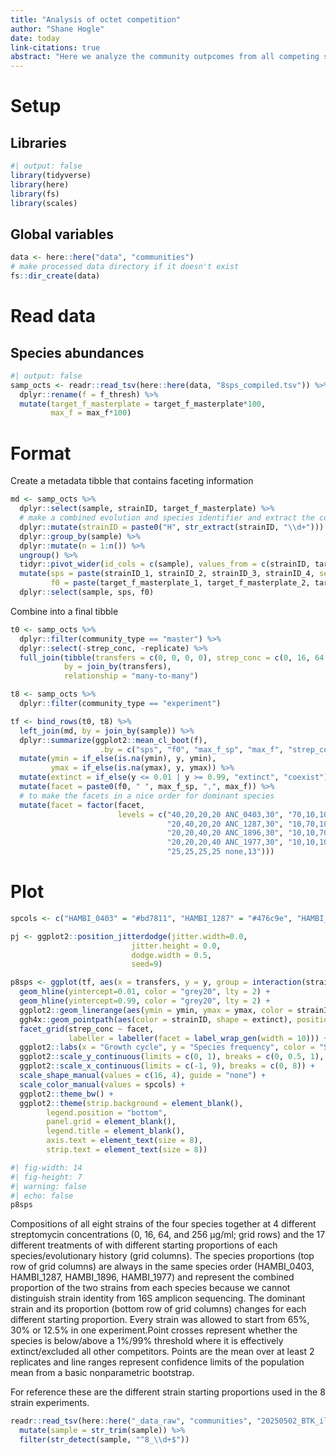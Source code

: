 ```yaml
---
title: "Analysis of octet competition"
author: "Shane Hogle"
date: today
link-citations: true
abstract: "Here we analyze the community outpcomes from all competing strains with each strain started at different density."
---
```


# Setup

## Libraries

```r
#| output: false
library(tidyverse)
library(here)
library(fs)
library(scales)
```

## Global variables

```r
data <- here::here("data", "communities")
# make processed data directory if it doesn't exist
fs::dir_create(data)
```

# Read data

## Species abundances

```r
#| output: false
samp_octs <- readr::read_tsv(here::here(data, "8sps_compiled.tsv")) %>% 
  dplyr::rename(f = f_thresh) %>% 
  mutate(target_f_masterplate = target_f_masterplate*100, 
         max_f = max_f*100)
```

# Format

Create a metadata tibble that contains faceting information

```r
md <- samp_octs %>% 
  dplyr::select(sample, strainID, target_f_masterplate) %>% 
  # make a combined evolution and species identifier and extract the community ID
  dplyr::mutate(strainID = paste0("H", str_extract(strainID, "\\d+"))) %>% 
  dplyr::group_by(sample) %>% 
  dplyr::mutate(n = 1:n()) %>% 
  ungroup() %>% 
  tidyr::pivot_wider(id_cols = c(sample), values_from = c(strainID, target_f_masterplate), names_from = n) %>% 
  mutate(sps = paste(strainID_1, strainID_2, strainID_3, strainID_4, sep = "-"),
         f0 = paste(target_f_masterplate_1, target_f_masterplate_2, target_f_masterplate_3, target_f_masterplate_4, sep = ",")) %>% 
  dplyr::select(sample, sps, f0)
```

Combine into a final tibble

```r
t0 <- samp_octs %>% 
  dplyr::filter(community_type == "master") %>% 
  dplyr::select(-strep_conc, -replicate) %>% 
  full_join(tibble(transfers = c(0, 0, 0, 0), strep_conc = c(0, 16, 64, 256)),
            by = join_by(transfers),
            relationship = "many-to-many")

t8 <- samp_octs %>% 
  dplyr::filter(community_type == "experiment")

tf <- bind_rows(t0, t8) %>% 
  left_join(md, by = join_by(sample)) %>% 
  dplyr::summarize(ggplot2::mean_cl_boot(f),
                    .by = c("sps", "f0", "max_f_sp", "max_f", "strep_conc", "transfers", "strainID")) %>% 
  mutate(ymin = if_else(is.na(ymin), y, ymin),
         ymax = if_else(is.na(ymax), y, ymax)) %>% 
  mutate(extinct = if_else(y <= 0.01 | y >= 0.99, "extinct", "coexist")) %>% 
  mutate(facet = paste0(f0, " ", max_f_sp, ",", max_f)) %>% 
  # to make the facets in a nice order for dominant species
  mutate(facet = factor(facet, 
                        levels = c("40,20,20,20 ANC_0403,30", "70,10,10,10 ANC_0403,65", "40,20,20,20 EVO_0403,30", "70,10,10,10 EVO_0403,65", 
                                   "20,40,20,20 ANC_1287,30", "10,70,10,10 ANC_1287,65", "20,40,20,20 EVO_1287,30", "10,70,10,10 EVO_1287,65",
                                   "20,20,40,20 ANC_1896,30", "10,10,70,10 ANC_1896,65", "20,20,40,20 EVO_1896,30", "10,10,70,10 EVO_1896,65", 
                                   "20,20,20,40 ANC_1977,30", "10,10,10,70 ANC_1977,65", "20,20,20,40 EVO_1977,30", "10,10,10,70 EVO_1977,65",
                                   "25,25,25,25 none,13")))
```

# Plot

```r
spcols <- c("HAMBI_0403" = "#bd7811", "HAMBI_1287" = "#476c9e", "HAMBI_1896" = "#31752a", "HAMBI_1977" = "#ffc755")

pj <- ggplot2::position_jitterdodge(jitter.width=0.0,
                           jitter.height = 0.0,
                           dodge.width = 0.5,
                           seed=9)

p8sps <- ggplot(tf, aes(x = transfers, y = y, group = interaction(strainID, f0, strep_conc))) +
  geom_hline(yintercept=0.01, color = "grey20", lty = 2) +
  geom_hline(yintercept=0.99, color = "grey20", lty = 2) +
  ggplot2::geom_linerange(aes(ymin = ymin, ymax = ymax, color = strainID), position = pj) + 
  ggh4x::geom_pointpath(aes(color = strainID, shape = extinct), position = pj, mult = 0.2) +
  facet_grid(strep_conc ~ facet, 
             labeller = labeller(facet = label_wrap_gen(width = 10))) +
  ggplot2::labs(x = "Growth cycle", y = "Species frequency", color = "Species") +
  ggplot2::scale_y_continuous(limits = c(0, 1), breaks = c(0, 0.5, 1), labels = percent) + #trans = "sqrt",
  ggplot2::scale_x_continuous(limits = c(-1, 9), breaks = c(0, 8)) +
  scale_shape_manual(values = c(16, 4), guide = "none") +
  scale_color_manual(values = spcols) +
  ggplot2::theme_bw() + 
  ggplot2::theme(strip.background = element_blank(),
        legend.position = "bottom", 
        panel.grid = element_blank(),
        legend.title = element_blank(),
        axis.text = element_text(size = 8),
        strip.text = element_text(size = 8))
```


::: {#fig-01}
```r
#| fig-width: 14
#| fig-height: 7
#| warning: false
#| echo: false
p8sps
```
Compositions of all eight strains of the four species together at 4 different streptomycin concentrations (0, 16, 64, and 256 μg/ml; grid rows) and the 17 different treatments of with different starting proportions of each species/evolutionary history (grid columns). The species proportions (top row of grid columns) are always in the same species order (HAMBI_0403, HAMBI_1287, HAMBI_1896, HAMBI_1977) and represent the combined proportion of the two strains from each species because we cannot distinguish strain identity from 16S amplicon sequencing. The dominant strain and its proportion (bottom row of grid columns) changes for each different starting proportion. Every strain was allowed to start from 65%, 30% or 12.5% in one experiment.Point crosses represent whether the species is below/above a 1%/99% threshold where it is effectively extinct/excluded all other competitors. Points are the mean over at least 2 replicates and line ranges represent confidence limits of the population mean from a basic nonparametric bootstrap.
:::

For reference these are the different strain starting proportions used in the 8 strain experiments.

```r
readr::read_tsv(here::here("_data_raw", "communities", "20250502_BTK_illumina_v3", "sample_compositions.tsv")) %>% 
  mutate(sample = str_trim(sample)) %>% 
  filter(str_detect(sample, "^8_\\d+$"))
```

